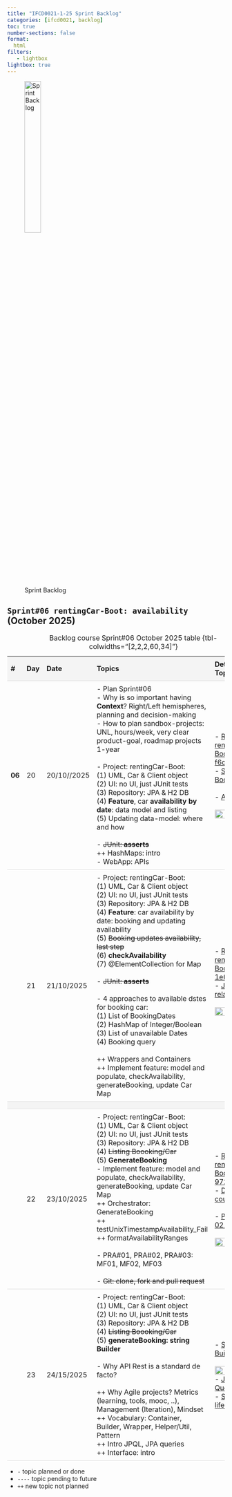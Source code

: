 ```yaml
---
title: "IFCD0021-1-25 Sprint Backlog"
categories: [ifcd0021, backlog]
toc: true
number-sections: false
format:
  html
filters:
   - lightbox
lightbox: true
---
```


<style>

.heatMap th { background:  #f4f4f4;}
tr:nth-child(3) {background-color: #f4f4f4;}

th, td {
  padding: 8px;
  text-align: left;
  border-bottom: 1px solid #ddd;
}

tr:hover {background-color:  #f4f4f4;}

</style>

![Sprint Backlog](/images/home/backlog.jpg){width="30%"}

<div class="heatMap">

::: {.column-page-right}

##  ``Sprint#06 rentingCar-Boot: availability`` (October 2025)

| # | Day | Date | Topics |  Details Topics |
| -- | -- | -- | -- | -- |
| **06**  | 20 | 20/10//2025 |  - Plan Sprint#06 </br> - Why is so important having **Context**? Right/Left hemispheres, planning and decision-making </br> - How to plan sandbox-projects: UNL, hours/week, very clear product-goal, roadmap projects 1-year</br></br> - Project: rentingCar-Boot: <br> (1) UML, Car & Client object  <br> (2) UI: no UI, just JUnit tests <br>  (3) Repository: JPA & H2 DB </br> (4) **Feature**, car **availability by date**: data model and listing </br> (5) Updating data-model: where and how  </br>  </br>  - <s>JUnit: **asserts** </s></br> ++ HashMaps: intro </br> - WebApp: APIs  |   - [Repo rentingCar-Boot: f6d8ad4](https://github.com/AlbertProfe/rentingCarTest/tree/f6d8ad4ff932fed906aeb4a48aeac9ad73fc1a64){.external target='_blank'} </br> - [Spring Boot create](/springboot/boot-what-create-th-h2.qmd){.external target='_blank'} </br> </br> - [APIs](/devops/devops-network-protocols.qmd){.external target='_blank'}  </br></br> ![](https://albertprofe.dev/images/devops/api-protocls.png){.lightbox width=100% fig-align="center"} |
|  | 21 | 21/10/2025 |   - Project: rentingCar-Boot: <br> (1) UML, Car & Client object  <br> (2) UI: no UI, just JUnit tests <br>  (3) Repository: JPA & H2 DB </br> (4) **Feature**: car availability by date: booking and updating availability   </br> (5) <s>Booking updates availability, last step</s> </br> (6) **checkAvailability**  </br> (7) @ElementCollection for Map </br></br> - <s>JUnit: **asserts**</s>  </br> </br> - 4 approaches to available dstes for booking car: </br> (1) List of BookingDates  </br> (2) HashMap of Integer/Boolean </br> (3) List of unavailable Dates   </br> (4) Booking query </br></br>  ++ Wrappers and Containers </br> ++ Implement feature: model and populate, checkAvailability, generateBooking, update Car Map  |   - [Repo rentingCar-Boot: 1e60887f](https://github.com/AlbertProfe/rentingCarTest/tree/1e60887fe8dff38c73886a2fd1cc8e4c90b1db17){.external target='_blank'} </br> - [JPA: relationships](/springboot/boot-concepts-jpa-3.qmd){.external target='_blank'} </br> </br>   ![](/images/ifcd0021-1-25/generateBooking.png){.lightbox width=100% fig-align="center"} </br> </br> |
|   |
|   | 22 | 23/10/2025 | - Project: rentingCar-Boot: <br> (1) UML, Car & Client object  <br> (2) UI: no UI, just JUnit tests <br>  (3) Repository: JPA & H2 DB </br> (4) <s>Listing Boooking/Car</s> </br> (5) **GenerateBooking**  </br> - Implement feature: model and populate, checkAvailability, generateBooking, update Car Map  </br> ++ Orchestrator: GenerateBooking </br> ++ testUnixTimestampAvailability_Fail</br> ++ formatAvailabilityRanges  </br></br> - PRA#01, PRA#02, PRA#03: MF01, MF02, MF03 </br> </br> - <s>Git: clone, fork and pull request</s>    | - [Repo rentingCar-Boot: 972a0f153](https://github.com/AlbertProfe/rentingCarTest/tree/972a0f153038610dd9f0ed36fe71e0fe028728ff){.external target='_blank'}  </br>  - [DDD and coupling](/javase/se-concepts-coupling.qmd){.external target='_blank'} </br></br> - [PRA01-02-03 v3](https://github.com/AlbertProfe/rentingCarTest/blob/master/docs/PRA/PRA01-02-03.md){.external target='_blank'} </br></br> ![](/images/ifcd0021-1-25/orchestrator.png){.lightbox width=100% fig-align="center"} |
|   | 23 | 24/15/2025 | - Project: rentingCar-Boot: <br> (1) UML, Car & Client object  <br> (2) UI: no UI, just JUnit tests <br>  (3) Repository: JPA & H2 DB </br> (4) <s>Listing Boooking/Car</s>   </br> (5) **generateBooking: string Builder** </br> </br> - Why API Rest is a standard de facto?  </br></br> ++ Why Agile projects? Metrics (learning, tools, mooc, ..), Management (Iteration), Mindset </br> ++ Vocabulary: Container, Builder, Wrapper, Helper/Util, Pattern  </br> ++ Intro JPQL, JPA queries   </br> ++ Interface: intro | - [String Builder](https://github.com/AlbertProfe/rentingCarTest/blob/972a0f153038610dd9f0ed36fe71e0fe028728ff/rentingCar-boot/src/main/java/dev/app/rentingCar_boot/service/GenerateBooking.java#L26){.external target='_blank'} </br> </br> ![](/images/ifcd0021-1-25/featureLifeCycle.jpg){.lightbox width=80% fig-align="center"}  </br> - [JPA Queries](/springboot/boot-concepts-jpa-4.qmd){.external target='_blank'}  </br>  - [Soft lifeCycle](/devops/devops-what-lifecycle.qmd){.external target='_blank'}|
: Backlog course Sprint#06 October 2025 table {tbl-colwidths="[2,2,2,60,34]"}
:::

</div>

::: {.callout-note}
- `-` topic planned or done
- `----` topic pending to future
- `++` new topic not planned
:::

